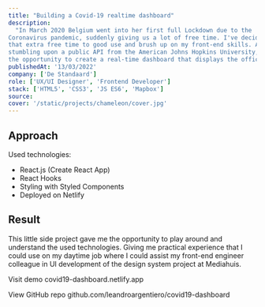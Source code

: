 ```yaml
---
title: "Building a Covid-19 realtime dashboard"
description:
  "In March 2020 Belgium went into her first full Lockdown due to the
Coronavirus pandemic, suddenly giving us a lot of free time. I've decided to use
that extra free time to good use and brush up on my front-end skills. After
stumbling upon a public API from the American Johns Hopkins University, I took
the opportunity to create a real-time dashboard that displays the official data."
publishedAt: '13/03/2022'
company: ['De Standaard']
role: ['UX/UI Designer', 'Frontend Developer']
stack: ['HTML5', 'CSS3', 'JS ES6', 'Mapbox']
source: 
cover: '/static/projects/chameleon/cover.jpg'
---
```


## Approach

Used technologies:

- React.js (Create React App)
- React Hooks
- Styling with Styled Components
- Deployed on Netlify

## Result

This little side project gave me the opportunity to play around and understand
the used technologies. Giving me practical experience that I could use on my
daytime job where I could assist my front-end engineer colleague in UI
development of the design system project at Mediahuis.

Visit demo covid19-dashboard.netlify.app

View GitHub repo github.com/leandroargentiero/covid19-dashboard
